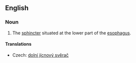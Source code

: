 ==English==
{{wikipedia|Cardia}}
===Noun===
{{en-noun}}

# {{anatomy}} The [[sphincter]] situated at the lower part of the [[esophagus]].

====Translations====
{{trans-top|sphincter}}
*Czech: [[dolní jícnový svěrač]] {{m}}
{{trans-mid}}
{{trans-bottom}}